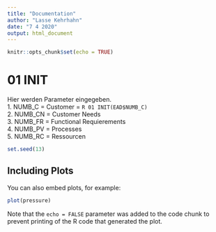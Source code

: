 ```yaml
---
title: "Documentation"
author: "Lasse Kehrhahn"
date: "7 4 2020"
output: html_document
---
```


```r
knitr::opts_chunk$set(echo = TRUE)
```

# 01 INIT

Hier werden Parameter eingegeben.  
1. NUMB_C =       Customer = `R 01 INIT(EAD$NUMB_C)`   
2. NUMB_CN =      Customer Needs  
3. NUMB_FR =      Functional Requierements  
4. NUMB_PV =      Processes  
5. NUMB_RC =      Ressourcen  
```r
set.seed(13)
```

## Including Plots

You can also embed plots, for example:

```r
plot(pressure)
```

Note that the `echo = FALSE` parameter was added to the code chunk to prevent printing of the R code that generated the plot.
